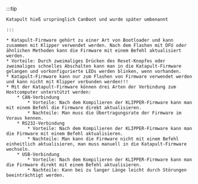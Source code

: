 :::tip

    Katapult hieß ursprünglich CanBoot und wurde später umbenannt

    :::

    * Katapult-Firmware gehört zu einer Art von Bootloader und kann zusammen mit Klipper verwendet werden. Nach dem Flashen mit DFU oder ähnlichen Methoden kann die Firmware mit einem Befehl aktualisiert werden.
    * Vorteile: Durch zweimaliges Drücken des Reset-Knopfes oder zweimaliges schnelles Abschalten kann man in die Katapult-Firmware gelangen und vorkonfigurierte LEDs werden blinken, wenn vorhanden.
    * Katapult-Firmware kann nur zum Flashen von Firmware verwendet werden und kann nicht mit Klipper verbunden werden!!!
    * Mit der Katapult-Firmware können drei Arten der Verbindung zum Hostcomputer unterstützt werden:
        * CAN-Verbindung
            * Vorteile: Nach dem Kompilieren der KLIPPER-Firmware kann man mit einem Befehl die Firmware direkt aktualisieren.
            * Nachteile: Man muss die Übertragungsrate der Firmware im Voraus kennen.
        * RS232-Verbindung
            * Vorteile: Nach dem Kompilieren der KLIPPER-Firmware kann man die Firmware mit einem Befehl aktualisieren.
            * Nachteile: Man kann die Firmware nicht mit einem Befehl einheitlich aktualisieren, man muss manuell in die Katapult-Firmware wechseln.
        * USB-Verbindung
            * Vorteile: Nach dem Kompilieren der KLIPPER-Firmware kann man die Firmware direkt mit einem Befehl aktualisieren.
            * Nachteile: Kann bei zu langer Länge leicht durch Störungen beeinträchtigt werden.